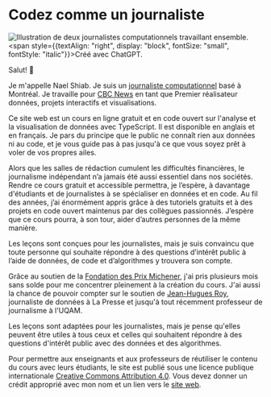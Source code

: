 
# Codez comme un journaliste

![Illustration de deux journalistes computationnels travaillant ensemble.](/assets/sharing-v1.jpg)
<span style={{textAlign: "right", display: "block", fontSize: "small", fontStyle: "italic"}}>Créé avec ChatGPT.</span>

Salut! 👋

Je m'appelle Nael Shiab. Je suis un [journaliste computationnel](https://www.naelshiab.com/) basé à Montréal. Je travaille pour [CBC News](https://www.cbc.ca/news) en tant que Premier réalisateur données, projets interactifs et visualisations.

Ce site web est un cours en ligne gratuit et en code ouvert sur l'analyse et la visualisation de données avec TypeScript. Il est disponible en anglais et en français. Je pars du principe que le public ne connaît rien aux données ni au code, et je vous guide pas à pas jusqu'à ce que vous soyez prêt à voler de vos propres ailes.

Alors que les salles de rédaction cumulent les difficultés financières, le journalisme indépendant n’a jamais été aussi essentiel dans nos sociétés. Rendre ce cours gratuit et accessible permettra, je l’espère, à davantage d'étudiants et de journalistes à se spécialiser en données et en code. Au fil des années, j’ai énormément appris grâce à des tutoriels gratuits et à des projets en code ouvert maintenus par des collègues passionnés. J’espère que ce cours pourra, à son tour, aider d’autres personnes de la même manière.

Les leçons sont conçues pour les journalistes, mais je suis convaincu que toute personne qui souhaite répondre à des questions d’intérêt public à l’aide de données, de code et d’algorithmes y trouvera son compte.

Grâce au soutien de la [Fondation des Prix Michener](https://www.prixmichener.ca/media-release/la-fondation-des-prix-michener-devoile-les-laureat-e-s-de-ses-bourses-pour-lannee-2024/), j'ai pris plusieurs mois sans solde pour me concentrer pleinement à la création du cours. J'ai aussi la chance de pouvoir compter sur le soutien de [Jean-Hugues Roy](https://github.com/jhroy), journaliste de données à La Presse et jusqu'à tout récemment professeur de journalisme à l'UQAM.

Les leçons sont adaptées pour les journalistes, mais je pense qu'elles peuvent être utiles à tous ceux et celles qui souhaitent répondre à des questions d'intérêt public avec des données et des algorithmes.

Pour permettre aux enseignants et aux professeurs de réutiliser le contenu du cours avec leurs étudiants, le site est publié sous une licence publique internationale [Creative Commons Attribution 4.0](https://creativecommons.org/licenses/by/4.0/?ref=chooser-v1). Vous devez donner un crédit approprié avec mon nom et un lien vers le [site web](https://www.code-like-a-journalist.com/).

<NoticeIntro lang="fr" />